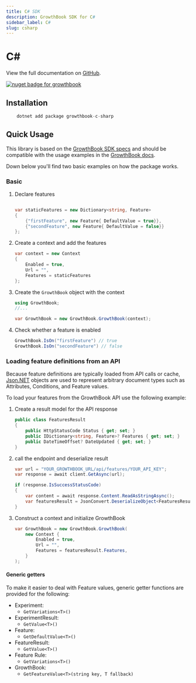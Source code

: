 ```yaml
---
title: C# SDK
description: GrowthBook SDK for C#
sidebar_label: C#
slug: csharp
---
```


# C#

View the full documentation on [GitHub](https://github.com/growthbook/growthbook-c-sharp).

[![nuget badge for growthbook](https://img.shields.io/nuget/v/growthbook-c-sharp?style=flat-square)](https://www.nuget.org/packages/growthbook-c-sharp)

## Installation

```csharp
    dotnet add package growthbook-c-sharp
```

## Quick Usage

This library is based on the [GrowthBook SDK specs](https://docs.growthbook.io/lib/build-your-own) and should be compatible with the usage examples in the [GrowthBook docs](https://docs.growthbook.io/).

Down below you'll find two basic examples on how the package works.

### Basic

1. Declare features

    ```csharp

    var staticFeatures = new Dictionary<string, Feature>
    {
        {"firstFeature", new Feature{ DefaultValue = true}},
        {"secondFeature", new Feature{ DefaultValue = false}}
    };
    ```

2. Create a context and add the features

    ```csharp
    var context = new Context
    {
        Enabled = true,
        Url = "",
        Features = staticFeatures
    };
    ```

3. Create the `GrowthBook` object with the context

    ```csharp
    using GrowthBook;
    //...

    var GrowthBook = new GrowthBook.GrowthBook(context);
    ```

4. Check whether a feature is enabled

    ```csharp
    GrowthBook.IsOn("firstFeature") // true
    GrowthBook.IsOn("secondFeature") // false
    ```

### Loading feature definitions from an API

Because feature definitions are typically loaded from API calls or cache, [Json.NET](https://www.nuget.org/packages/Newtonsoft.Json/13.0.2-beta1)
objects are used to represent arbitrary document types such as Attributes, Conditions, and Feature values.

To load your features from the GrowthBook API use the following example:

1. Create a result model for the API response

    ```csharp
    public class FeaturesResult
    {
        public HttpStatusCode Status { get; set; }
        public IDictionary<string, Feature>? Features { get; set; }
        public DateTimeOffset? DateUpdated { get; set; }
    }
    ```

2. call the endpoint and deserialize result

    ```csharp
    var url = "YOUR_GROWTHBOOK_URL/api/features/YOUR_API_KEY";
    var response = await client.GetAsync(url);

    if (response.IsSuccessStatusCode)
    {
        var content = await response.Content.ReadAsStringAsync();
        var featuresResult = JsonConvert.DeserializeObject<FeaturesResult>(content);
    }
    ```

3. Construct a context and initialize GrowthBook

    ```csharp
    var GrowthBook = new GrowthBook.GrowthBook(
        new Context {
            Enabled = true,
            Url = "",
            Features = featuresResult.Features,
        }
    );
    ```

#### Generic getters

To make it easier to deal with Feature values, generic getter functions are provided for the following:

- Experiment:
  - `GetVariations<T>()`
- ExperimentResult:
  - `GetValue<T>()`
- Feature:
  - `GetDefaultValue<T>()`
- FeatureResult:
  - `GetValue<T>()`
- Feature Rule:
  - `GetVariations<T>()`
- GrowthBook:
  - `GetFeatureValue<T>(string key, T fallback)`
